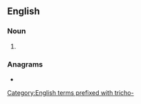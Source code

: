 ==English==

===Noun===
{{head|en|noun form}}

# {{plural of|en|trichologist}}

===Anagrams===
* {{anagrams|en|a=cghiiloorsstt|Christologist}}

[[Category:English terms prefixed with tricho-]]